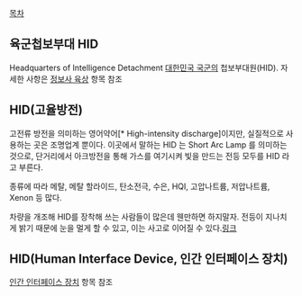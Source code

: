 [[목차]]

== 육군첩보부대 HID ==
Headquarters of Intelligence Detachment
[[대한민국 국군]]의 첩보부대원(HID). 자세한 사항은 [[특수정보부사관/육상|정보사 육상]] 항목 참조

== HID(고율방전) ==
고전류 방전을 의미하는 영어약어[* High-intensity discharge]이지만, 실질적으로 사용하는 곳은 조명업계 뿐이다. 이곳에서 말하는 HID 는 Short Arc Lamp 를 의미하는 것으로, 단거리에서 아크방전을 통해 가스를 여기시켜 빛을 만드는 전등 모두를 HID 라고 부른다. 

종류에 따라  메탈, 메탈 할라이드, 탄소전극, 수은, HQI, 고압나트륨, 저압나트륨, Xenon 등 많다. 

차량을 개조해 HID를 장착해 쓰는 사람들이 많은데 웬만하면 하지말자.
전등이 지나치게 밝기 때문에 눈을 멀게 할 수 있고, 이는 사고로 이어질 수 있다.[http://news.kukinews.com/article/view.asp?page=1&gCode=eco&arcid=0006562453&code=41141511&cp=nv1 링크]  

== HID(Human Interface Device, 인간 인터페이스 장치) ==
[[인간 인터페이스 장치]] 항목 참조
